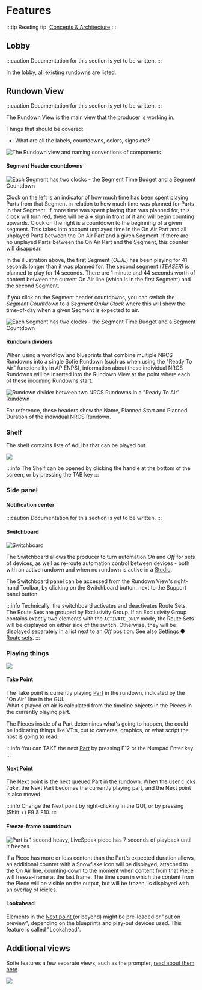 
# Features

:::tip
Reading tip: [Concepts & Architecture](features-and-configuration/concepts-and-architecture.md)
:::

## Lobby

:::caution
Documentation for this section is yet to be written.
:::

In the lobby, all existing rundowns are listed.

## Rundown View

:::caution
Documentation for this section is yet to be written.
:::

The Rundown View is the main view that the producer is working in.

Things that should be covered:

- What are all the labels, countdowns, colors, signs etc?

![The Rundown view and naming conventions of components](/gitbook/assets/sofie-naming-conventions.png)

#### Segment Header countdowns

![Each Segment has two clocks - the Segment Time Budget and a Segment Countdown](/gitbook/assets/segment-header.png)

<Tabs>
<TabItem label="Left: Segment Time Budget" value="left" default>
Clock on the left is an indicator of how much time has been spent playing Parts from that Segment in relation to how much time was planned for Parts in that Segment. If more time was spent playing than was planned for, this clock will turn red, there will be a <b>+</b> sign in front of it and will begin counting upwards.
</TabItem>

<TabItem label="Right: Segment Countdown" value="right">
Clock on the right is a countdown to the beginning of a given segment. This takes into account unplayed time in the On Air Part and all unplayed Parts between the On Air Part and a given Segment. If there are no unplayed Parts between the On Air Part and the Segment, this counter will disappear.
</TabItem>
</Tabs>

In the illustration above, the first Segment \(_OLJE_\) has been playing for 41 seconds longer than it was planned for. The second segment \(_TEASER\)_ is planned to play for 14 seconds. There are 1 minute and 44 seconds worth of content between the current On Air line \(which is in the first Segment\) and the second Segment.

If you click on the Segment header countdowns, you can switch the _Segment Countdown_ to a _Segment OnAir Clock_ where this will show the time-of-day when a given Segment is expected to air.

![Each Segment has two clocks - the Segment Time Budget and a Segment Countdown](/gitbook/assets/segment-header-2.png)

#### Rundown dividers

When using a workflow and blueprints that combine multiple NRCS Rundowns into a single Sofie Rundown \(such as when using the "Ready To Air" functionality in AP ENPS\), information about these individual NRCS Rundowns will be inserted into the Rundown View at the point where each of these incoming Rundowns start.

![Rundown divider between two NRCS Rundowns in a "Ready To Air" Rundown](/gitbook/assets/rundown-divider.png)

For reference, these headers show the Name, Planned Start and Planned Duration of the individual NRCS Rundown.

### Shelf

The shelf contains lists of AdLibs that can be played out.

![](/gitbook/assets/shelf.png)

:::info
The Shelf can be opened by clicking the handle at the bottom of the screen, or by pressing the TAB key
:::

### Side panel

#### Notification center

:::caution
Documentation for this section is yet to be written.
:::

#### Switchboard

![Switchboard](/gitbook/assets/switchboard.png)

The Switchboard allows the producer to turn automation _On_ and _Off_ for sets of devices, as well as re-route automation control between devices - both with an active rundown and when no rundown is active in a [Studio](features-and-configuration/concepts-and-architecture.md#system-organization-studio-and-show-style).

The Switchboard panel can be accessed from the Rundown View's right-hand Toolbar, by clicking on the Switchboard button, next to the Support panel button.

:::info
Technically, the switchboard activates and deactivates Route Sets. The Route Sets are grouped by Exclusivity Group. If an Exclusivity Group contains exactly two elements with the `ACTIVATE_ONLY` mode, the Route Sets will be displayed on either side of the switch. Otherwise, they will be displayed separately in a list next to an _Off_ position. See also [Settings ● Route sets](features-and-configuration/settings-view.md#route-sets).
:::

### Playing things

![](/gitbook/assets/takenext.png)

#### Take Point

The Take point is currently playing [Part](dictionary#part) in the rundown, indicated by the "On Air" line in the GUI.  
What's played on air is calculated from the timeline objects in the Pieces in the currently playing part.

The Pieces inside of a Part determines what's going to happen, the could be indicating things like VT:s, cut to cameras, graphics, or what script the host is going to read.

:::info
You can TAKE the next [Part](dictionary#part) by pressing F12 or the Numpad Enter key.
:::

#### Next Point

The Next point is the next queued Part in the rundown. When the user clicks _Take_, the Next Part becomes the currently playing part, and the Next point is also moved.

:::info
Change the Next point by right-clicking in the GUI, or by pressing \(Shift +\) F9 & F10.
:::

#### Freeze-frame countdown

![Part is 1 second heavy, LiveSpeak piece has 7 seconds of playback until it freezes](/gitbook/assets/freeze-countdown.png)

If a Piece has more or less content than the Part's expected duration allows, an additional counter with a Snowflake icon will be displayed, attached to the On Air line, counting down to the moment when content from that Piece will freeze-frame at the last frame. The time span in which the content from the Piece will be visible on the output, but will be frozen, is displayed with an overlay of icicles.

#### Lookahead

Elements in the [Next point ](dictionary#next-point)\(or beyond\) might be pre-loaded or "put on preview", depending on the blueprints and play-out devices used. This feature is called "Lookahead".

## Additional views

Sofie features a few separate views, such as the prompter, [read about them here](features-and-configuration/sofie-pages.md).

![](/gitbook/assets/prompter.png)
